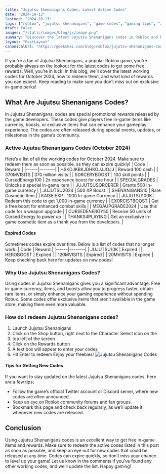 ```yaml
---
title: "Jujutsu Shenanigans Codes: Latest Active Codes"
date: "2024-10-13"
lastmod: "2024-10-13"
tags: ["roblox", "jujutsu shenanigans", "game codes", "gaming tips", "anime games"]
draft: false
images: "/static/images/blog/js/image.png"
summary: "Discover the latest Jujutsu Shenanigans codes in Roblox and here’s a list of all the working codes for October 2024."
layout: "PostLayout"
canonicalUrl: "https://geekskai.com/blog/roblox/jujutsu-shenanigans-codes/"
---
```


If you're a fan of Jujutsu Shenanigans, a popular Roblox game, you're probably always on the lookout for the latest codes to get some free rewards. Well, you’re in luck! In this blog, we’ll cover the latest working codes for October 2024, how to redeem them, and what kind of rewards you can expect. Keep reading to make sure you don’t miss out on exclusive in-game perks!

## What Are Jujutsu Shenanigans Codes?

In Jujutsu Shenanigans, codes are special promotional rewards released by the game developers. These codes give players free in-game items like currency, boosts, or exclusive items that can enhance your gameplay experience. The codes are often released during special events, updates, or milestones in the game’s community.

### Active Jujutsu Shenanigans Codes (October 2024)

Here’s a list of all the working codes for October 2024. Make sure to redeem them as soon as possible, as they can expire quickly!
| Code | Reward |
|------|--------|
| HSKDJKBKJDHKOJJJOJJ | Reward 100 cash |
| 370MVISITS | 370 million visits |
| SORCERYBOOST | 100 skill points |
| CursedEnergy100 | 2x experience boost for one hour |
| SPECIALGRADES | Unlocks a special in-game item |
| JUJUTSUSORCERER | Grants 500 in-game currency |
| JUJUTSU2024 | 500 XP Boost |
| SHENANIGANS10 | Rare Cosmetic Item |
| KAISEIEXP | 1000 In-game Currency |
| JUJUTSU100K | Redeem this code to get 1,000 in-game currency |
| EXORCISTBOOST | Get a free boost for enhanced combat skills |
| MEGAUPGRADE2024 | Use this code for a weapon upgrade |
| CURSEDENERGY50 | Receive 50 units of Cursed Energy to power up |
| THANKS4PLAYING | Get an exclusive in-game cosmetic item as a thank you from the developers. |

#### Expired Codes

Sometimes codes expire over time. Below is a list of codes that no longer work:
| Code | Reward |
|------|--------|
| JUJUTSU10K | Expired |
| HEROBOOST | Expired |
| 120MVISITS | Expired |
| 20MVISITS | Expired |
Keep checking back here for updates on new codes!

### Why Use Jujutsu Shenanigans Codes?

Using codes in Jujutsu Shenanigans gives you a significant advantage. Free in-game currency, items, and boosts allow you to progress faster, obtain rare items, or simply enhance your gaming experience without spending Robux. Some codes offer exclusive items that aren’t available in the game store, making them even more valuable.

### How do I redeem Jujutsu Shenanigans codes?

1. Launch Jujutsu Shenanigans
2. Click on the Shop button, right next to the Character Select icon on the
3. top left of the screen
4. Click on the Rewards button
5. A text box will appear to enter your codes
6. Hit Enter to redeem
   Enjoy your freebies!
   ![Jujutsu Shenanigans Codes](/static/images/roblox/jujutsu-shenanigans-codes.png)

#### Tips for Getting New Codes

If you want to stay updated on the latest Jujutsu Shenanigans codes, here are a few tips:

- Follow the game’s official Twitter account or Discord server, where new codes are often announced.
- Keep an eye on Roblox community forums and fan groups.
- Bookmark this page and check back regularly, as we’ll update it whenever new codes are released.

## Conclusion

Using Jujutsu Shenanigans codes is an excellent way to get free in-game items and rewards. Make sure to redeem the active codes listed in this post as soon as possible, and keep an eye out for new codes that could be released at any time. Codes can expire quickly, so don’t miss your chance to level up your game!
Let us know in the comments if you’ve found any other working codes, and we’ll update the list. Happy gaming!
